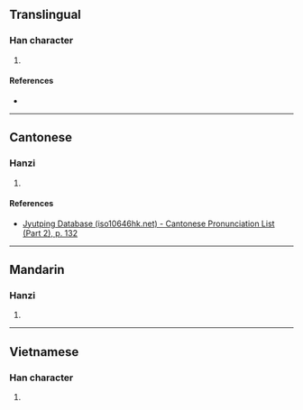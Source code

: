 {{character info/new}}
==Translingual==

===Han character===
{{Han char|rn=75|rad=木|as=12|sn=16|four=49927|canj=DFFS|ids=⿰木勞}}

# {{defn|Han|sort=木12}}

====References====
* {{Han ref|kx=0555.190|dkj=15603|hdz=21296.040|uh=6A6F|ud=27247|bh=E9D4|bd=59860}}

----

==Cantonese==

===Hanzi===
{{yue-hanzi|jyut=[[lou6]]|y=lou6}}

# {{defn|lang=yue|sort=木12}}

====References====
* [http://www.iso10646hk.net/jp/document/download.jsp Jyutping Database (iso10646hk.net) - Cantonese Pronunciation List (Part 2), p. 132]

----

==Mandarin==

===Hanzi===
{{cmn-hanzi|pin=[[lào]] ([[lao4]])|wg=lao<sup>4</sup>}}

# {{defn|lang=cmn|sort=木12}}

----

==Vietnamese==

===Han character===
{{vi-readings|rs=木12| hanviet = rào}}

# {{defn|lang=vi|sort=木12}}